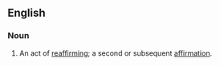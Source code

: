 {{also|réaffirmation}}

==English==

===Noun===
{{en-noun}}
# An act of [[reaffirm]]ing; a second or subsequent [[affirmation]].